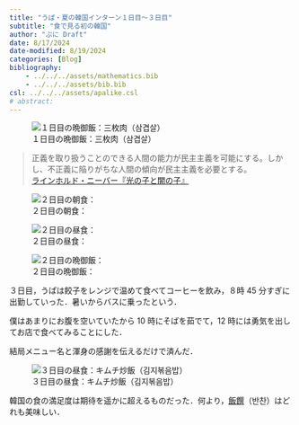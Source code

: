 ```yaml
---
title: "うぱ・夏の韓国インターン１日目〜３日目"
subtitle: "食で見る初の韓国"
author: "ぷに Draft"
date: 8/17/2024
date-modified: 8/19/2024
categories: [Blog]
bibliography: 
    - ../../../assets/mathematics.bib
    - ../../../assets/bib.bib
csl: ../../../assets/apalike.csl
# abstract: 
---
```


![１日目の晩御飯：三枚肉（삼겹살）](Images/Day1Dinner.jpg)

> 正義を取り扱うことのできる人間の能力が民主主義を可能にする。しかし、不正義に陥りがちな人間の傾向が民主主義を必要とする。<br>
> [ラインホルド・ニーバー『光の子と闇の子』](https://ja.wikipedia.org/wiki/ラインホルド・ニーバー)

![２日目の朝食：](Images/Day2Breakfast.jpg)

![２日目の昼食：](Images/Day2Lunch.jpg)

![２日目の晩御飯：](Images/Day2Dinner.jpg)

３日目，うぱは餃子をレンジで温めて食べてコーヒーを飲み，８時 45 分すぎに出勤していった．暑いからバスに乗ったという．

僕はあまりにお腹を空いていたから 10 時にそばを茹でて，12 時には勇気を出してお店で食べてみることにした．

結局メニュー名と渾身の感謝を伝えるだけで済んだ．

![３日目の昼食：キムチ炒飯（김지볶음밥）](Images/Day3Lunch.jpg)

韓国の食の満足度は期待を遥かに超えるものだった．何より，[飯饌](https://ja.wikipedia.org/wiki/パンチャン)（반찬）はどれも美味しい．